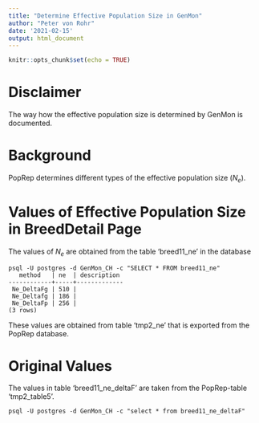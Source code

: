 ```yaml
---
title: "Determine Effective Population Size in GenMon"
author: "Peter von Rohr"
date: '2021-02-15'
output: html_document
---
```


```r
knitr::opts_chunk$set(echo = TRUE)
```

# Disclaimer
The way how the effective population size is determined by GenMon is documented.


# Background
PopRep determines different types of the effective population size ($N_e$). 


# Values of Effective Population Size in BreedDetail Page
The values of $N_e$ are obtained from the table 'breed11_ne' in the database

```
psql -U postgres -d GenMon_CH -c "SELECT * FROM breed11_ne"
   method   | ne  | description 
------------+-----+-------------
 Ne_DeltaFg | 510 |  
 Ne_Deltafg | 186 |  
 Ne_DeltaFp | 256 | 
(3 rows)
```

These values are obtained from table 'tmp2_ne' that is exported from the PopRep database.



# Original Values
The values in table 'breed11_ne_deltaF' are taken from the PopRep-table 'tmp2_table5'. 

```
psql -U postgres -d GenMon_CH -c "select * from breed11_ne_deltaF"
```

